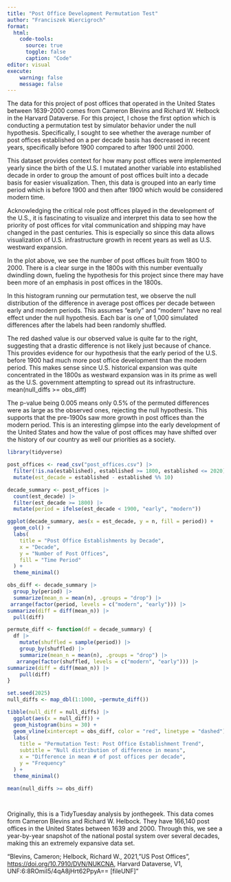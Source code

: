 ```yaml
---
title: "Post Office Development Permutation Test"
author: "Franciszek Wiercigroch"
format:
  html: 
    code-tools:
      source: true
      toggle: false
      caption: "Code"
editor: visual
execute:
    warning: false
    message: false
---
```


The data for this project of post offices that operated in the United States between 1639-2000 comes from Cameron Blevins and Richard W. Helbock in the Harvard Dataverse. For this project, I chose the first option which is conducting a permutation test by simulator behavior under the null hypothesis. Specifically, I sought to see whether the average number of post offices established on a per decade basis has decreased in recent years, specifically before 1900 compared to after 1900 until 2000.

This dataset provides context for how many post offices were implemented yearly since the birth of the U.S. I mutated another variable into established decade in order to group the amount of post offices built into a decade basis for easier visualization. Then, this data is grouped into an early time period which is before 1900 and then after 1900 which would be considered modern time.

Acknowledging the critical role post offices played in the development of the U.S., it is fascinating to visualize and interpret this data to see how the priority of post offices for vital communication and shipping may have changed in the past centuries. This is especially so since this data allows visualization of U.S. infrastructure growth in recent years as well as U.S. westward expansion.

In the plot above, we see the number of post offices built from 1800 to 2000. There is a clear surge in the 1800s with this number eventually dwindling down, fueling the hypothesis for this project since there may have been more of an emphasis in post offices in the 1800s.

In this histogram running our permutation test, we observe the null distribution of the difference in average post offices per decade between early and modern periods. This assumes "early" and "modern" have no real effect under the null hypothesis. Each bar is one of 1,000 simulated differences after the labels had been randomly shuffled.

The red dashed value is our observed value is quite far to the right, suggesting that a drastic difference is not likely just because of chance. This provides evidence for our hypothesis that the early period of the U.S. before 1900 had much more post office development than the modern period. This makes sense since U.S. historical expansion was quite concentrated in the 1800s as westward expansion was in its prime as well as the U.S. government attempting to spread out its infrastructure. mean(null_diffs \>= obs_diff)

The p-value being 0.005 means only 0.5% of the permuted differences were as large as the observed ones, rejecting the null hypothesis. This supports that the pre-1900s saw more growth in post offices than the modern period. This is an interesting glimpse into the early development of the United States and how the value of post offices may have shifted over the history of our country as well our priorities as a society.

```r

library(tidyverse)

post_offices <- read_csv("post_offices.csv") |>
  filter(!is.na(established), established >= 1800, established <= 2020) |>
  mutate(est_decade = established - established %% 10)

decade_summary <- post_offices |>
  count(est_decade) |>
  filter(est_decade >= 1800) |>
  mutate(period = ifelse(est_decade < 1900, "early", "modern"))

ggplot(decade_summary, aes(x = est_decade, y = n, fill = period)) +
  geom_col() +
  labs(
    title = "Post Office Establishments by Decade",
    x = "Decade",
    y = "Number of Post Offices",
    fill = "Time Period"
  ) +
  theme_minimal()

obs_diff <- decade_summary |>
  group_by(period) |>
  summarize(mean_n = mean(n), .groups = "drop") |>
 arrange(factor(period, levels = c("modern", "early"))) |>
summarize(diff = diff(mean_n)) |>
  pull(diff)

permute_diff <- function(df = decade_summary) {
  df |>
    mutate(shuffled = sample(period)) |>
    group_by(shuffled) |>
    summarize(mean_n = mean(n), .groups = "drop") |>
   arrange(factor(shuffled, levels = c("modern", "early"))) |>
summarize(diff = diff(mean_n)) |>
    pull(diff)
}

set.seed(2025)
null_diffs <- map_dbl(1:1000, ~permute_diff())

tibble(null_diff = null_diffs) |>
  ggplot(aes(x = null_diff)) +
  geom_histogram(bins = 30) +
  geom_vline(xintercept = obs_diff, color = "red", linetype = "dashed") +
  labs(
    title = "Permutation Test: Post Office Establishment Trend",
    subtitle = "Null distribution of difference in means",
    x = "Difference in mean # of post offices per decade",
    y = "Frequency"
  ) +
  theme_minimal()

mean(null_diffs >= obs_diff)




```

Originally, this is a TidyTuesday analysis by jonthegeek. This data comes form Cameron Blevins and Richard W. Helbock. They have 166,140 post offices in the United States between 1639 and 2000. Through this, we see a year-by-year snapshot of the national postal system over several decades, making this an extremely expansive data set.

"Blevins, Cameron; Helbock, Richard W., 2021, "US Post Offices", <https://doi.org/10.7910/DVN/NUKCNA>, Harvard Dataverse, V1, UNF:6:8ROmiI5/4qA8jHrt62PpyA== \[fileUNF\]"

